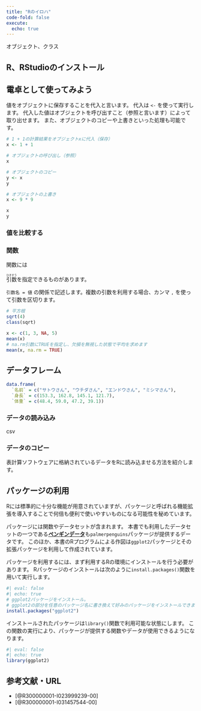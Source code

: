 ```yaml
---
title: "Rのイロハ"
code-fold: false
execute:
  echo: true
---
```


オブジェクト、クラス

## R、RStudioのインストール

## 電卓として使ってみよう

値をオブジェクトに保存することを代入と言います。
代入は `<-` を使って実行します。
代入した値はオブジェクトを呼び出すこと（参照と言います）によって取り出せます。
また、オブジェクトのコピーや上書きといった処理も可能です。

```r
# 1 + 1の計算結果をオブジェクトxに代入（保存）
x <- 1 + 1
```

```r
# オブジェクトの呼び出し（参照）
x

# オブジェクトのコピー
y <- x
y

# オブジェクトの上書き
x <- 9 * 9
```

```r
x
y
```

### 値を比較する

### 関数

関数には

<ruby>引数<rt>ひきすう</rt></ruby>を指定できるものがあります。

`引数名 = 値` の関係で記述します。複数の引数を利用する場合、カンマ `,` を使って引数を区切ります。

```r
# 平方根
sqrt(4)
class(sqrt)

x <- c(1, 3, NA, 5)
mean(x)
# na.rm引数にTRUEを指定し、欠損を無視した状態で平均を求めます
mean(x, na.rm = TRUE)
```

## データフレーム

```r
data.frame(
  `名前` = c("サトウさん", "ウチダさん", "エンドウさん", "ミシマさん"),
  `身長` = c(153.3, 162.8, 145.1, 121.7),
  `体重` = c(48.4, 59.0, 47.2, 39.1))
```

### データの読み込み

csv

### データのコピー

表計算ソフトウェアに格納されているデータをRに読み込ませる方法を紹介します。

## パッケージの利用

Rには標準的に十分な機能が用意されていますが、パッケージと呼ばれる機能拡張を導入することで何倍も便利で使いやすいものになる可能性を秘めています。

パッケージには関数やデータセットが含まれます。
本書でも利用したデータセットの一つである[**ペンギンデータ**](dataset.qmd#南極大陸に生育するペンギンの大きさについての観測データ)も`palmerpenguins`パッケージが提供するデータです。
このほか、本書のRプログラムによる作図は`ggplot2`パッケージとその拡張パッケージを利用して作成されています。

パッケージを利用するには、まず利用するRの環境にインストールを行う必要があります。
Rパッケージのインストールは次のように`install.packages()`関数を用いて実行します。

```r
#| eval: false
#| echo: true
# ggplot2パッケージをインストール。
# ggplot2の部分を任意のパッケージ名に書き換えて好みのパッケージをインストールできます
install.packages("ggplot2")
```

インストールされたパッケージは`library()`関数で利用可能な状態にします。
この関数の実行により、パッケージが提供する関数やデータが使用できるようになります。

```r
#| eval: false
#| echo: true
library(ggplot2)
```


## 参考文献・URL

- [@R300000001-I023999239-00]
- [@R300000001-I031457544-00]
